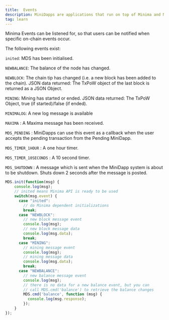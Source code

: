 ```yaml
--- 
title:  Events
description: MiniDapps are applications that run on top of Minima and Maxima.
tag: learn
---
```


Minima Events can be listened for, so that users can be notified when specific on-chain events occur.

The following events exist:

`inited`: MDS has been initialised.

`NEWBALANCE`: The balance of the node has changed. 

`NEWBLOCK`: The chain tip has changed (i.e. a new block has been added to the chain). JSON data returned: The TxPoW object of the last block is returned as a JSON Object.

`MINING`: Mining has started or ended. 
JSON data returned: The TxPoW Object, true (if started)/false (if ended).

`MINIMALOG`: A new log message is available

`MAXIMA` : A Maxima message has been received.

`MDS_PENDING` : MiniDapps can use this event as a callback when the user accepts the pending transaction from the Pending MiniDapp.

`MDS_TIMER_1HOUR` : A one hour timer.

`MDS_TIMER_10SECONDS` : A 10 second timer.

`MDS_SHUTDOWN` : A message which is sent when the MiniDapp system is about to be shutdown. Shuts down 2 seconds after the message is posted.


```javascript title="Example:"
MDS.init(function(msg) {
    console.log(msg);
    // inited means Minima API is ready to be used
    switch(msg.event) {
      case "inited":
        // do Minima dependent initializations
        break;
      case "NEWBLOCK":
        // new block message event
        console.log(msg);
        // new block message data
        console.log(msg.data);
        break;
      case "MINING":
        // mining message event
        console.log(msg);
        // mining message data
        console.log(msg.data);
        break;
      case "NEWBALANCE":
        // new balance message event
        console.log(msg);
        // there is no data for a new balance event, but you can
        // call MDS.cmd('balance') to retrieve the balance changes
        MDS.cmd('balance', function (msg) {
          console.log(msg.response);
        });
    }
});
```

